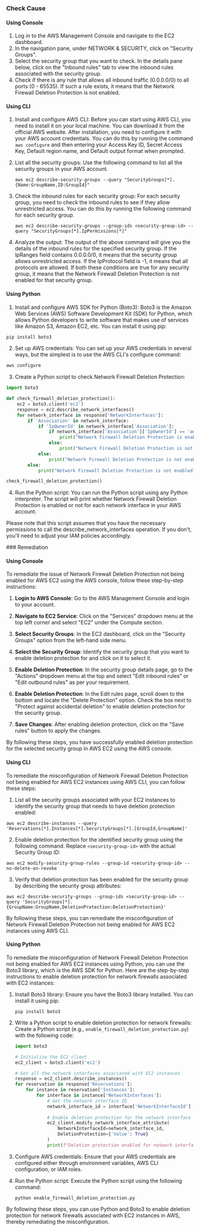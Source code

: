 

<Tabs><Tab title='Cause'>
### Check Cause

#### Using Console

1. Log in to the AWS Management Console and navigate to the EC2 dashboard.
2. In the navigation pane, under NETWORK & SECURITY, click on "Security Groups".
3. Select the security group that you want to check. In the details pane below, click on the "Inbound rules" tab to view the inbound rules associated with the security group.
4. Check if there is any rule that allows all inbound traffic (0.0.0.0/0) to all ports (0 - 65535). If such a rule exists, it means that the Network Firewall Deletion Protection is not enabled.

#### Using CLI

1. Install and configure AWS CLI: Before you can start using AWS CLI, you need to install it on your local machine. You can download it from the official AWS website. After installation, you need to configure it with your AWS account credentials. You can do this by running the command `aws configure` and then entering your Access Key ID, Secret Access Key, Default region name, and Default output format when prompted.

2. List all the security groups: Use the following command to list all the security groups in your AWS account.

   ```
   aws ec2 describe-security-groups --query "SecurityGroups[*].{Name:GroupName,ID:GroupId}"
   ```

3. Check the inbound rules for each security group: For each security group, you need to check the inbound rules to see if they allow unrestricted access. You can do this by running the following command for each security group.

   ```
   aws ec2 describe-security-groups --group-ids <security-group-id> --query "SecurityGroups[*].IpPermissions[*]"
   ```

4. Analyze the output: The output of the above command will give you the details of the inbound rules for the specified security group. If the IpRanges field contains 0.0.0.0/0, it means that the security group allows unrestricted access. If the IpProtocol field is -1, it means that all protocols are allowed. If both these conditions are true for any security group, it means that the Network Firewall Deletion Protection is not enabled for that security group.

#### Using Python

1. Install and configure AWS SDK for Python (Boto3): Boto3 is the Amazon Web Services (AWS) Software Development Kit (SDK) for Python, which allows Python developers to write software that makes use of services like Amazon S3, Amazon EC2, etc. You can install it using pip:

```python
pip install boto3
```

2. Set up AWS credentials: You can set up your AWS credentials in several ways, but the simplest is to use the AWS CLI's configure command:

```bash
aws configure
```

3. Create a Python script to check Network Firewall Deletion Protection: 

```python
import boto3

def check_firewall_deletion_protection():
    ec2 = boto3.client('ec2')
    response = ec2.describe_network_interfaces()
    for network_interface in response['NetworkInterfaces']:
        if 'Association' in network_interface:
            if 'IpOwnerId' in network_interface['Association']:
                if network_interface['Association']['IpOwnerId'] == 'amazon':
                    print("Network Firewall Deletion Protection is enabled")
                else:
                    print("Network Firewall Deletion Protection is not enabled")
            else:
                print("Network Firewall Deletion Protection is not enabled")
        else:
            print("Network Firewall Deletion Protection is not enabled")

check_firewall_deletion_protection()
```

4. Run the Python script: You can run the Python script using any Python interpreter. The script will print whether Network Firewall Deletion Protection is enabled or not for each network interface in your AWS account.

Please note that this script assumes that you have the necessary permissions to call the describe_network_interfaces operation. If you don't, you'll need to adjust your IAM policies accordingly.

</Tab>

<Tab title='Remediation'>
### Remediation

#### Using Console

To remediate the issue of Network Firewall Deletion Protection not being enabled for AWS EC2 using the AWS console, follow these step-by-step instructions:

1. **Login to AWS Console**: Go to the AWS Management Console and login to your account.

2. **Navigate to EC2 Service**: Click on the "Services" dropdown menu at the top left corner and select "EC2" under the Compute section.

3. **Select Security Groups**: In the EC2 dashboard, click on the "Security Groups" option from the left-hand side menu.

4. **Select the Security Group**: Identify the security group that you want to enable deletion protection for and click on it to select it.

5. **Enable Deletion Protection**: In the security group details page, go to the "Actions" dropdown menu at the top and select "Edit inbound rules" or "Edit outbound rules" as per your requirement.

6. **Enable Deletion Protection**: In the Edit rules page, scroll down to the bottom and locate the "Delete Protection" option. Check the box next to "Protect against accidental deletion" to enable deletion protection for the security group.

7. **Save Changes**: After enabling deletion protection, click on the "Save rules" button to apply the changes.

By following these steps, you have successfully enabled deletion protection for the selected security group in AWS EC2 using the AWS console.

#### Using CLI

To remediate the misconfiguration of Network Firewall Deletion Protection not being enabled for AWS EC2 instances using AWS CLI, you can follow these steps:

1. List all the security groups associated with your EC2 instances to identify the security group that needs to have deletion protection enabled:
```
aws ec2 describe-instances --query 'Reservations[*].Instances[*].SecurityGroups[*].[GroupId,GroupName]'
```

2. Enable deletion protection for the identified security group using the following command. Replace `<security-group-id>` with the actual Security Group ID:
```
aws ec2 modify-security-group-rules --group-id <security-group-id> --no-delete-on-revoke
```

3. Verify that deletion protection has been enabled for the security group by describing the security group attributes:
```
aws ec2 describe-security-groups --group-ids <security-group-id> --query 'SecurityGroups[*].{GroupName:GroupName,DeletionProtection:DeletionProtection}'
```

By following these steps, you can remediate the misconfiguration of Network Firewall Deletion Protection not being enabled for AWS EC2 instances using AWS CLI.

#### Using Python

To remediate the misconfiguration of Network Firewall Deletion Protection not being enabled for AWS EC2 instances using Python, you can use the Boto3 library, which is the AWS SDK for Python. Here are the step-by-step instructions to enable deletion protection for network firewalls associated with EC2 instances:

1. Install Boto3 library:
   Ensure you have the Boto3 library installed. You can install it using pip:
   ```
   pip install boto3
   ```

2. Write a Python script to enable deletion protection for network firewalls:
   Create a Python script (e.g., `enable_firewall_deletion_protection.py`) with the following code:

   ```python
   import boto3

   # Initialize the EC2 client
   ec2_client = boto3.client('ec2')

   # Get all the network interfaces associated with EC2 instances
   response = ec2_client.describe_instances()
   for reservation in response['Reservations']:
       for instance in reservation['Instances']:
           for interface in instance['NetworkInterfaces']:
               # Get the network interface ID
               network_interface_id = interface['NetworkInterfaceId']
               
               # Enable deletion protection for the network interface
               ec2_client.modify_network_interface_attribute(
                   NetworkInterfaceId=network_interface_id,
                   DeletionProtection={'Value': True}
               )
               print(f"Deletion protection enabled for network interface {network_interface_id}")
   ```

3. Configure AWS credentials:
   Ensure that your AWS credentials are configured either through environment variables, AWS CLI configuration, or IAM roles.

4. Run the Python script:
   Execute the Python script using the following command:
   ```
   python enable_firewall_deletion_protection.py
   ```

By following these steps, you can use Python and Boto3 to enable deletion protection for network firewalls associated with EC2 instances in AWS, thereby remediating the misconfiguration.


</Tab>
</Tabs>
